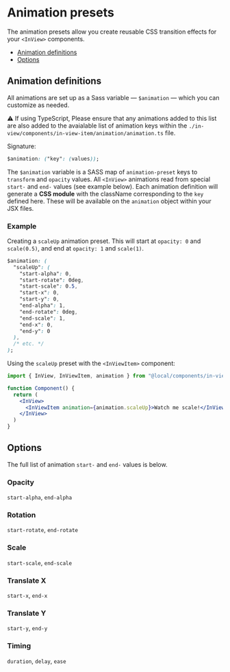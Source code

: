 
<Meta title="components/in-view/Readme: Animation Presets" />

# Animation presets

The animation presets allow you create reusable CSS transition effects for your `<InView>` components.

* [Animation definitions](#animation-definitions)
* [Options](#options)

## Animation definitions

All animations are set up as a Sass variable — `$animation` — which you can customize as needed.

⚠️ If using TypeScript, Please ensure that any animations added to this list are also added to the avaialable list of animation keys within the `./in-view/components/in-view-item/animation/animation.ts` file.

Signature:

```css
$animation: ("key": (values));
```

The `$animation` variable is a SASS map of `animation-preset` keys to `transform` and `opacity` values. All `<InView>` animations read from special `start-` and `end-` values (see example below). Each animation definition will generate a **CSS module** with the className corresponding to the `key` defined here. These will be available on the `animation` object within your JSX files.

### Example

Creating a `scaleUp` animation preset. This will start at `opacity: 0` and `scale(0.5)`, and end at `opacity: 1` and `scale(1)`.

```css
$animation: (
  "scaleUp": (
    "start-alpha": 0,
    "start-rotate": 0deg,
    "start-scale": 0.5,
    "start-x": 0,
    "start-y": 0,
    "end-alpha": 1,
    "end-rotate": 0deg,
    "end-scale": 1,
    "end-x": 0,
    "end-y": 0
  ),
  /* etc. */
);
```

Using the `scaleUp` preset with the `<InViewItem>` component:

```jsx
import { InView, InViewItem, animation } from "@local/components/in-view"

function Component() {
  return (
    <InView>
      <InViewItem animation={animation.scaleUp}>Watch me scale!</InViewItem>
    </InView>
  )
}
```

## Options

The full list of animation `start-` and `end-` values is below.

### Opacity

`start-alpha`, `end-alpha`

### Rotation

`start-rotate`, `end-rotate`

### Scale

`start-scale`, `end-scale`

### Translate X

`start-x`, `end-x`

### Translate Y

`start-y`, `end-y`

### Timing

`duration`, `delay`, `ease`
